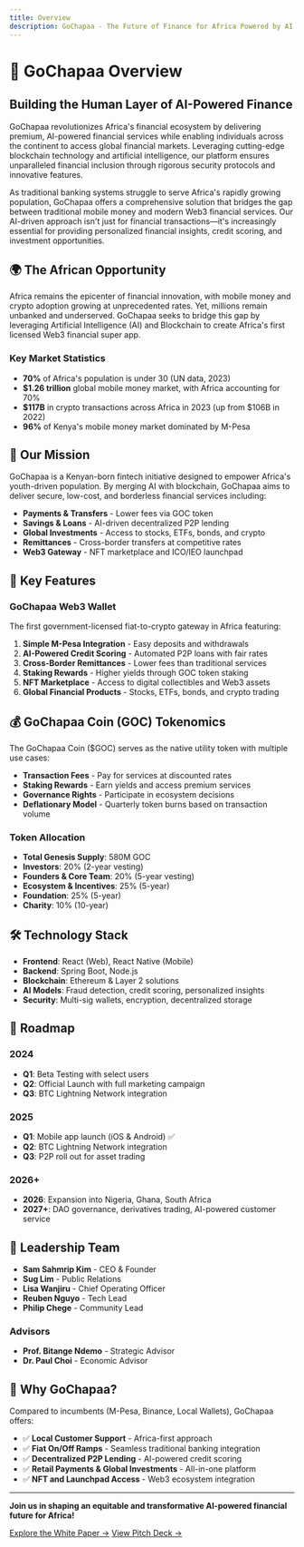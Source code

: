 ```yaml
---
title: Overview
description: GoChapaa - The Future of Finance for Africa Powered by AI and Blockchain
---
```


# 🚀 GoChapaa Overview

## Building the Human Layer of AI-Powered Finance

GoChapaa revolutionizes Africa's financial ecosystem by delivering premium, AI-powered financial services while enabling individuals across the continent to access global financial markets. Leveraging cutting-edge blockchain technology and artificial intelligence, our platform ensures unparalleled financial inclusion through rigorous security protocols and innovative features.

As traditional banking systems struggle to serve Africa's rapidly growing population, GoChapaa offers a comprehensive solution that bridges the gap between traditional mobile money and modern Web3 financial services. Our AI-driven approach isn't just for financial transactions—it's increasingly essential for providing personalized financial insights, credit scoring, and investment opportunities.

## 🌍 The African Opportunity

Africa remains the epicenter of financial innovation, with mobile money and crypto adoption growing at unprecedented rates. Yet, millions remain unbanked and underserved. GoChapaa seeks to bridge this gap by leveraging Artificial Intelligence (AI) and Blockchain to create Africa's first licensed Web3 financial super app.

### Key Market Statistics

- **70%** of Africa's population is under 30 (UN data, 2023)
- **$1.26 trillion** global mobile money market, with Africa accounting for 70%
- **$117B** in crypto transactions across Africa in 2023 (up from $106B in 2022)
- **96%** of Kenya's mobile money market dominated by M-Pesa

## 🎯 Our Mission

GoChapaa is a Kenyan-born fintech initiative designed to empower Africa's youth-driven population. By merging AI with blockchain, GoChapaa aims to deliver secure, low-cost, and borderless financial services including:

- **Payments & Transfers** - Lower fees via GOC token
- **Savings & Loans** - AI-driven decentralized P2P lending
- **Global Investments** - Access to stocks, ETFs, bonds, and crypto
- **Remittances** - Cross-border transfers at competitive rates
- **Web3 Gateway** - NFT marketplace and ICO/IEO launchpad

## 🔧 Key Features

### GoChapaa Web3 Wallet
The first government-licensed fiat-to-crypto gateway in Africa featuring:

1. **Simple M-Pesa Integration** - Easy deposits and withdrawals
2. **AI-Powered Credit Scoring** - Automated P2P loans with fair rates
3. **Cross-Border Remittances** - Lower fees than traditional services
4. **Staking Rewards** - Higher yields through GOC token staking
5. **NFT Marketplace** - Access to digital collectibles and Web3 assets
6. **Global Financial Products** - Stocks, ETFs, bonds, and crypto trading

## 💰 GoChapaa Coin (GOC) Tokenomics

The GoChapaa Coin ($GOC) serves as the native utility token with multiple use cases:

- **Transaction Fees** - Pay for services at discounted rates
- **Staking Rewards** - Earn yields and access premium services
- **Governance Rights** - Participate in ecosystem decisions
- **Deflationary Model** - Quarterly token burns based on transaction volume

### Token Allocation
- **Total Genesis Supply**: 580M GOC
- **Investors**: 20% (2-year vesting)
- **Founders & Core Team**: 20% (5-year vesting)
- **Ecosystem & Incentives**: 25% (5-year)
- **Foundation**: 25% (5-year)
- **Charity**: 10% (10-year)

## 🛠️ Technology Stack

- **Frontend**: React (Web), React Native (Mobile)
- **Backend**: Spring Boot, Node.js
- **Blockchain**: Ethereum & Layer 2 solutions
- **AI Models**: Fraud detection, credit scoring, personalized insights
- **Security**: Multi-sig wallets, encryption, decentralized storage

## 🚀 Roadmap

### 2024
- **Q1**: Beta Testing with select users
- **Q2**: Official Launch with full marketing campaign
- **Q3**: BTC Lightning Network integration

### 2025
- **Q1**: Mobile app launch (iOS & Android) ✅
- **Q2**: BTC Lightning Network integration
- **Q3**: P2P roll out for asset trading

### 2026+
- **2026**: Expansion into Nigeria, Ghana, South Africa
- **2027+**: DAO governance, derivatives trading, AI-powered customer service

## 👥 Leadership Team

- **Sam Sahmrip Kim** - CEO & Founder
- **Sug Lim** - Public Relations
- **Lisa Wanjiru** - Chief Operating Officer
- **Reuben Nguyo** - Tech Lead
- **Philip Chege** - Community Lead

### Advisors
- **Prof. Bitange Ndemo** - Strategic Advisor
- **Dr. Paul Choi** - Economic Advisor

## 🌟 Why GoChapaa?

Compared to incumbents (M-Pesa, Binance, Local Wallets), GoChapaa offers:

- ✅ **Local Customer Support** - Africa-first approach
- ✅ **Fiat On/Off Ramps** - Seamless traditional banking integration
- ✅ **Decentralized P2P Lending** - AI-powered credit scoring
- ✅ **Retail Payments & Global Investments** - All-in-one platform
- ✅ **NFT and Launchpad Access** - Web3 ecosystem integration

---

**Join us in shaping an equitable and transformative AI-powered financial future for Africa!**

[Explore the White Paper →](/whitepaper/executive-summary)
[View Pitch Deck →](/pitchdeck/investor-deck)
